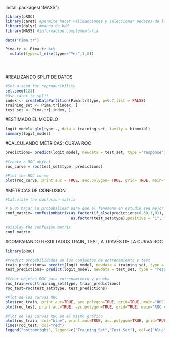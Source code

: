 install.packages("MASS")
```{r}
library(pROC)
library(caret) #permite hacer validadciones y seleccionar pedazos de la bdd para entrenar y estudiar al modelo
library(dplyr) #maneo de bdd
library(MASS) #información complementaria

data("Pima.tr")

Pima.tr <- Pima.tr %>% 
  mutate(type=if_else(type=="Yes",1,0))





```
#REALIZANDO SPLIT DE DATOS
```{r}
#Set a seed for reproducibility
set.seed(123)
#Use caret to split 
index <- createDataPartition(Pima.tr$type, p=0.7,list = FALSE)
training_set <- Pima.tr[index, ]
test_set <- Pima.tr[-index, ]

```

#ESTIMADO EL MODELO
```{r}

logit_model= glm(type~., data = training_set, family = binomial)
summary(logit_model)
```
#CALCULANDO MÉTRICAS: CURVA ROC
```{r}
predictions= predict(logit_model, newdata = test_set, type ="response")

#Create a ROC object
roc_curve = roc(test_set$type, predictions)

#Plot the ROC curve
plot(roc_curve, print.auc = TRUE, auc.polygon= TRUE, grid= TRUE, main="ROC curve")


```

#MÉTRICAS DE CONFUSIÓN
```{r}
#Calculate the confusion matrix

# 0.05 bajar la probabilidad para que el fenómeno en estudio sea mejor clasificado
conf_matrix= confusionMatrix(as.factor(if_else(predictions>0.50,1,0)),
                             as.factor(test_set$type),positive = "1", mode = "everything")

#Display the confusion matrix
conf_matrix

```

#COMPARANDO RESULTADOS TRAIN, TEST, A TRAVÉS DE LA CURVA ROC
```{r}
library(pROC)

#Predict probabilidades en los conjuntos de entrenamiento y test
train_predictions= predict(logit_model, newdata = training_set, type = "response")
test_predictions= predict(logit_model, newdata = test_set, type = "response")

#Crear objetos ROC para entrenamiento y prueba
roc_train=roc(training_set$type, train_predictions)
roc_test=roc(test_set$type, test_predictions)

#Plot de las curvas ROC
plot(roc_train, print.auc=TRUE, ayc.polygon=TRUE, grid=TRUE, main="ROC curve - Training Set")
plot(roc_test, print.auc=TRUE, ayc.polygon=TRUE, grid=TRUE, main="ROC curve - Test Set")

#Plot de las curvas ROC en el mismo gráfico
plot(roc_train, col="blue", print.auc=TRUE, auc.polygon=TRUE, grid=TRUE, main="ROC curve - Trainingvs. Test")
lines(roc_test, col="red")
legend("bottomright", legend=c("Training Set","Test Set"), col=c("blue","red"),lty=1)




  
  
```


